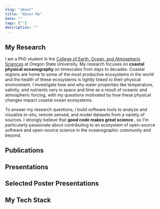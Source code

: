 ```yaml
---
slug: "about"
title: "About Me"
date: ""
tags: [""]
description: ""
---
```


## My Research

I am a PhD student in the [College of Earth, Ocean, and Atmospheric
Sciences](https://ceoas.oregonstate.edu/) at Oregon State University. My
research focuses on <strong> coastal physical oceanography </strong> on
timescales from days to decades. Coastal regions are home to some of the most
productive ecosystems in the world and the health of these ecosystems is tightly
linked to their physical environment. I investigate how and why water properties
like temperature, salinity, and nutrients vary in space and time as a result of
oceanic and atmospheric forcing, with my questions motivated by how these
physical changes impact coastal ocean ecosystems.

To answer my research questions, I build software tools to analyze and visualize
in-situ, remote sensed, and model datasets from a variety of sources. I strongly
believe that <strong> good code makes great science </strong>, so I'm
particularly passionate about contributing to an ecosystem of open-source
software and open-source science in the oceanographic community and beyond. 

## Publications

<div className="py-3">
  <Publication
    title="Altimeter-derived poleward Lagrangian pathways in the California Current System: Part 1"
    authors={["P. Ted Strub", "Corrine James", "Jennifer L. Fisher", "Melanie R. Fewings", "Samantha M. Zeman", "Vincent Combes", "Jessica C. Garwood", "Anna E. Bolm", "Andrew Scherer"]}
    myName="Andrew Scherer"
    journal="Progress in Oceanography"
    date="December 2024"
    doiLink="https://doi.org/10.1016/j.pocean.2024.103353"
  />
</div>

## Presentations
<div className="py-3">
  <Presentation
    title="Nitrate Response to Coastal Upwelling on the Oregon Shelf: Insights from OOI Endurance Array Profilers"
    authors={["Andrew Scherer", "Melanie R. Fewings", "Thomas Connolly", "Maria Kavanaugh", "Jennifer Fisher"]}
    myName="Andrew Scherer"
    conference="Ocean Observatories Initative Facilities Board Spring Meeting"
    date="May 2025"
    location="New Orleans, LA, USA"
  />
  <Presentation
    title="Coastal Upwelling Through the “Lens” of ODYSEA"
    authors={["Andrew Scherer", "Melanie R. Fewings"]}
    myName="Andrew Scherer"
    conference="S-MODE/ODYSEA Science Team Meeting"
    date="October 2024"
    location="NASA Ames Research Center, Mountain View, CA, USA"
  />
  <Presentation
    title="Inner Shelf Nitrate Response to Wind Forcing on the Newport Hydrographic Line, Oregon, USA "
    authors={["Andrew Scherer", "Melanie R. Fewings", "Thomas Connolly"]}
    myName="Andrew Scherer"
    conference="Ocean Sciences Meeting 2024"
    date="February 2024"
    location="New Orleans, LA, USA"
    doiLink="https://agu.confex.com/agu/OSM24/prelim.cgi/Paper/1487785"
  />
  <Presentation
    title="Nutrient Fluxes in the US Pacific Northwest Coastal Upwelling System"
    authors={["Andrew Scherer", "Thomas Connolly"]}
    myName="Andrew Scherer"
    conference="Eastern Pacific Ocean Conference"
    date="September 2021"
    location="South Lake Tahoe, CA, USA"
  />
</div>

## Selected Poster Presentations

<div className="py-3">
  <Presentation
    title="An Estimated Nitrate Budget on the Newport Hydrographic Line, Oregon, USA"
    authors={["Andrew Scherer", "Melanie R. Fewings", "Thomas Connolly", "Jennifer Fisher"]}
    myName="Andrew Scherer"
    conference="AGU Annual Meeting"
    date="December 2024"
    location="Washington, D.C., USA"
    doiLink="https://agu.confex.com/agu/agu24/meetingapp.cgi/Paper/1560339"
  />
  <Presentation
    title="Nearshore Nitrate Response to Wind on the Newport Hydrographic Line, OR, USA"
    authors={["Andrew Scherer", "Thomas Connolly"]}
    myName="Andrew Scherer"
    conference="Best Student Poster Award - Eastern Pacific Ocean Conference"
    date="September 2023"
    location="South Lake Tahoe, CA, USA"
  />
  <Presentation
    title="Nearshore Nitrate Response to Wind on the Newport Hydrographic Line, OR, USA"
    authors={["Andrew Scherer", "Melanie R. Fewings", "Thomas Connolly"]}
    myName="Andrew Scherer"
    conference="Gordon Research Conference on Coastal Ocean Dynamics"
    date="June 2023"
    location="Smithfield, RI, USA"
  />
  <Presentation
    title="Observations of Cross-Shelf Nitrate Fluxes over the Oregon Continental Shelf"
    authors={["Andrew Scherer", "Thomas Connolly"]}
    myName="Andrew Scherer"
    conference="American Physical Society (APS) March Meeting"
    date="March 2022"
    location="Chicago, IL, USA"
  />
</div>

## My Tech Stack

<div >
  <AllLogos />
</div>

